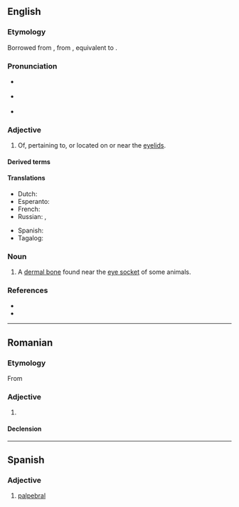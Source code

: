 {{also|palpébral}}
==English==

===Etymology===
Borrowed from {{bor|en|LL.|palpebrālis||of or on the eyelids}}, from {{af|la|palpebra|-ālis|t1=an eyelid|t2=-al|pos2=adjectival suffix|nocat=1}}, equivalent to {{af|en|palpebra|-al}}.

===Pronunciation===
* {{a|RP}} {{IPA|en|/ˈpal.pɪb.ɹəl/}}
* {{a|GA}} {{IPA|en|/pælˈpi.bɹəl/}}
* {{rhymes|en|ælpɪbɹəl|iːbɹəl}}

===Adjective===
{{en-adj|-}}

# {{lb|en|anatomy}} Of, pertaining to, or located on or near the [[eyelid]]s.

====Derived terms====
{{col5|en
|palpebral fissure
|palpebro-
|macropalpebral
|interpalpebral
|intrapalpebral
|subpalpebral
|transpalpebral
|retropalpebral
|acousticopalpebral
|auriculopalpebral
|auropalpebral
|capsulopalpebral
|cochleopalpebral}}

====Translations====
{{trans-top}}
* Dutch: {{t+|nl|palpebraal}}
* Esperanto: {{t+|eo|palpebra}}
* French: {{t+|fr|palpébral}}
* Russian: {{t+|ru|пальпебра́льный|m}}, {{t-check|ru|[[относя́щийся]] [[к]] [[веко|ве́ку]]|m}} {{attention|ru|2=was "[[относящийся]] [[к]] [[веко|веку]]" - assumed sum-of-parts; if an idiom, remove the wikilinks to the individual words. see [[User:Kephir/gadgets/xte#Translation_fixing]]}}
{{trans-mid}}
* Spanish: {{t+|es|palpebral}}
* Tagalog: {{t|tl|pantalukap-mata}}
{{trans-bottom}}

===Noun===
{{wikipedia|palpebral (bone)}}
{{en-noun}}

# {{lb|en|zootomy}} A [[dermal bone]] found near the [[eye socket]] of some animals.

===References===
* {{R:Lexico}}
* {{R:MWO}}

----

==Romanian==

===Etymology===
From {{bor|ro|fr|palpébral}}

===Adjective===
{{ro-adj}}

# {{l|en|palpebral}}

====Declension====
{{ro-decl-adj}}

----

==Spanish==

===Adjective===
{{es-adj}}

# [[#English|palpebral]]